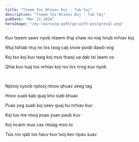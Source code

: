 ```yaml
---
title: "Tseem Tos Ntsoov Koj - Tub Yaj"
description: "Tseem Tos Ntsoov Koj - Tub Yaj"
pubDate: "Mar 21 2024"
heroImage: "/my-learning-path/go-with-postgresql.png"
---
```


Kuv tseem sawv nyob ntawm thaj chaw no niaj hnub nrhiav koj

Ntuj tshiab ntuj no los txog caij snow poob dawb vog

Koj tso koj kuv tseg koj mus thawj ua dab tsi lawm os

Qhia kuv tuaj tos nrhiav koj rov los nrog kuv nyob

<br />

Nplooj xyoob nplooj ntoos qhuav zeeg tag

Hnov suab kab quaj kho siab khuav

Puas yog suab koj seev quaj hu nrhiav kuv

Koj tus me ntsuj puas yuav paub kuv

Koj ncaim mus cas ntsiag moo to

Tsis rov qab los hauv kuv txoj kev npau suav
